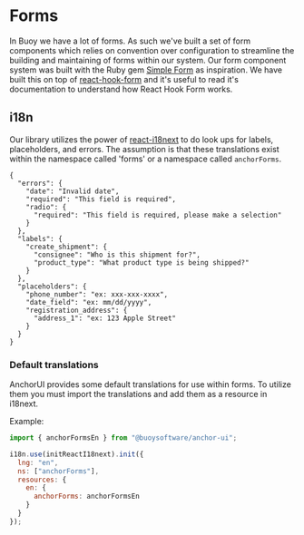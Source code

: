 
<Meta
  title="Components / Forms / Introduction"
/>

# Forms

In Buoy we have a lot of forms. As such we've built a set of form components
which relies on convention over configuration to streamline the building and
maintaining of forms within our system. Our form component system was built with
the Ruby gem [Simple Form] as inspiration. We have built this on top of
[react-hook-form] and it's useful to read it's documentation to understand how
React Hook Form works.


## i18n

Our library utilizes the power of [react-i18next] to do look ups for labels,
placeholders, and errors. The assumption is that these translations exist within
the namespace called 'forms' or a namespace called `anchorForms`.

```
{
  "errors": {
    "date": "Invalid date",
    "required": "This field is required",
    "radio": {
      "required": "This field is required, please make a selection"
    }
  },
  "labels": {
    "create_shipment": {
      "consignee": "Who is this shipment for?",
      "product_type": "What product type is being shipped?"
    }
  },
  "placeholders": {
    "phone_number": "ex: xxx-xxx-xxxx",
    "date_field": "ex: mm/dd/yyyy",
    "registration_address": {
      "address_1": "ex: 123 Apple Street"
    }
  }
}
```

### Default translations

AnchorUI provides some default translations for use within forms. To utilize them
you must import the translations and add them as a resource in i18next.

Example:

```javascript
import { anchorFormsEn } from "@buoysoftware/anchor-ui";

i18n.use(initReactI18next).init({
  lng: "en",
  ns: ["anchorForms"],
  resources: {
    en: {
      anchorForms: anchorFormsEn
    }
  }
});
```

[react-hook-form]: https://react-hook-form.com/
[react-i18next]: https://react.i18next.com/
[Simple Form]: https://github.com/heartcombo/simple_form

